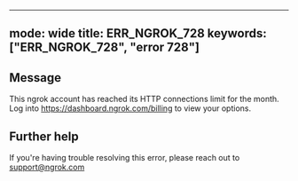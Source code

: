 
---
mode: wide
title: ERR_NGROK_728
keywords: ["ERR_NGROK_728", "error 728"]
---

## Message
This ngrok account has reached its HTTP connections limit for the month. Log into https://dashboard.ngrok.com/billing to view your options.




## Further help
If you're having trouble resolving this error, please reach out to [support@ngrok.com](mailto:support@ngrok.com?subject=Help%20with%20ERR_NGROK_728)

